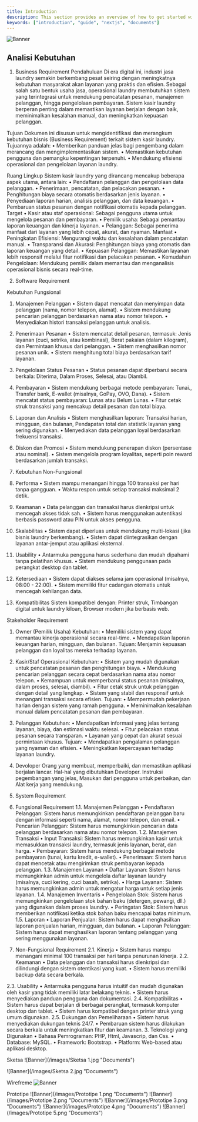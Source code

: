 ```yaml
---
title: Introduction
description: This section provides an overview of how to get started with the Documents, Next.js Document Starter Kit.
keywords: ["introduction", "guide", "nextjs", "documents"]
---
```


![Banner](/images/banner.png "Documents")

## Analisi Kebutuhan
1. Business Requirement
Pendahuluan
Di era digital ini, industri jasa laundry semakin berkembang pesat seiring dengan meningkatnya kebutuhan masyarakat akan layanan yang praktis dan efisien. Sebagai salah satu bentuk usaha jasa, operasional laundry membutuhkan sistem yang terintegrasi untuk mendukung pencatatan pesanan, manajemen pelanggan, hingga pengelolaan pembayaran. Sistem kasir laundry berperan penting dalam memastikan layanan berjalan dengan baik, meminimalkan kesalahan manual, dan meningkatkan kepuasan pelanggan.

Tujuan
Dokumen ini disusun untuk mengidentifikasi dan merangkum kebutuhan bisnis (Business Requirement) terkait sistem kasir laundry. Tujuannya adalah:
•	Memberikan panduan jelas bagi pengembang dalam merancang dan mengimplementasikan sistem.
•	Memastikan kebutuhan pengguna dan pemangku kepentingan terpenuhi.
•	Mendukung efisiensi operasional dan pengelolaan layanan laundry.

Ruang Lingkup
Sistem kasir laundry yang dirancang mencakup beberapa aspek utama, antara lain:
•	Pendaftaran pelanggan dan pengelolaan data pelanggan.
•	Penerimaan, pencatatan, dan pelacakan pesanan.
•	Penghitungan biaya secara otomatis berdasarkan jenis layanan.
•	Penyediaan laporan harian, analisis pelanggan, dan data keuangan.
•	Pembaruan status pesanan dengan notifikasi otomatis kepada pelanggan.
Target 
•	Kasir atau staf operasional: Sebagai pengguna utama untuk mengelola pesanan dan pembayaran.
•	Pemilik usaha: Sebagai pemantau laporan keuangan dan kinerja layanan.
•	Pelanggan: Sebagai penerima manfaat dari layanan yang lebih cepat, akurat, dan nyaman.
Manfaat
•	Peningkatan Efisiensi: Mengurangi waktu dan kesalahan dalam pencatatan manual.
•	Transparansi dan Akurasi: Penghitungan biaya yang otomatis dan laporan keuangan yang detail.
•	Kepuasan Pelanggan: Memastikan layanan lebih responsif melalui fitur notifikasi dan pelacakan pesanan.
•	Kemudahan Pengelolaan: Mendukung pemilik dalam memantau dan menganalisis operasional bisnis secara real-time.


2. Software Requirement

Kebutuhan Fungsional
1.	Manajemen Pelanggan
•	Sistem dapat mencatat dan menyimpan data pelanggan (nama, nomor telepon, alamat).
•	Sistem mendukung pencarian pelanggan berdasarkan nama atau nomor telepon.
•	Menyediakan histori transaksi pelanggan untuk analisis.
2.	Penerimaan Pesanan
•	Sistem mencatat detail pesanan, termasuk: Jenis layanan (cuci, setrika, atau kombinasi), Berat pakaian (dalam kilogram), dan Permintaan khusus dari pelanggan.
•	Sistem menghasilkan nomor pesanan unik.
•	Sistem menghitung total biaya berdasarkan tarif layanan.
3.	Pengelolaan Status Pesanan
•	Status pesanan dapat diperbarui secara berkala:  Diterima, Dalam Proses, Selesai, atau Diambil.
4.	Pembayaran
•	Sistem mendukung berbagai metode pembayaran: Tunai., Transfer bank, E-wallet (misalnya, GoPay, OVO, Dana).
•	Sistem mencatat status pembayaran: Lunas atau Belum Lunas.
•	Fitur cetak struk transaksi yang mencakup detail pesanan dan total biaya.
5.	Laporan dan Analisis
•	Sistem menghasilkan laporan: Transaksi harian, mingguan, dan bulanan, Pendapatan total dan statistik layanan yang sering digunakan.
•	Menyediakan data pelanggan loyal berdasarkan frekuensi transaksi.
6.	Diskon dan Promosi
•	Sistem mendukung penerapan diskon (persentase atau nominal).
•	Sistem mengelola program loyalitas, seperti poin reward berdasarkan jumlah transaksi.

3. Kebutuhan Non-Fungsional
1.	Performa
•	Sistem mampu menangani hingga 100 transaksi per hari tanpa gangguan.
•	Waktu respon untuk setiap transaksi maksimal 2 detik.
2.	Keamanan
•	Data pelanggan dan transaksi harus dienkripsi untuk mencegah akses tidak sah.
•	Sistem harus menggunakan autentikasi berbasis password atau PIN untuk akses pengguna.
3.	Skalabilitas
•	Sistem dapat diperluas untuk mendukung multi-lokasi (jika bisnis laundry berkembang).
•	Sistem dapat diintegrasikan dengan layanan antar-jemput atau aplikasi eksternal.
4.	Usability
•	Antarmuka pengguna harus sederhana dan mudah dipahami tanpa pelatihan khusus.
•	Sistem mendukung penggunaan pada perangkat desktop dan tablet.
5.	Ketersediaan
•	Sistem dapat diakses selama jam operasional (misalnya, 08:00 - 22:00).
•	Sistem memiliki fitur cadangan otomatis untuk mencegah kehilangan data.
6.	Kompatibilitas
Sistem kompatibel dengan: Printer struk, Timbangan digital untuk laundry kiloan, Browser modern jika berbasis web.


Stakeholder Requirement

1. Owner (Pemilik Usaha)
Kebutuhan:
•	Memiliki sistem yang dapat memantau kinerja operasional secara real-time.
•	Mendapatkan laporan keuangan harian, mingguan, dan bulanan. 
Tujuan:
Menjamin kepuasan pelanggan dan loyalitas mereka terhadap layanan.

2. Kasir/Staf Operasional
Kebutuhan:
•	Sistem yang mudah digunakan untuk pencatatan pesanan dan penghitungan biaya.
•	Mendukung pencarian pelanggan secara cepat berdasarkan nama atau nomor telepon.
•	Kemampuan untuk memperbarui status pesanan (misalnya, dalam proses, selesai, diambil).
•	Fitur cetak struk untuk pelanggan dengan detail yang lengkap.
•	Sistem yang stabil dan responsif untuk menangani transaksi secara efisien.
Tujuan:
•	Mempermudah pekerjaan harian dengan sistem yang ramah pengguna.
•	Meminimalkan kesalahan manual dalam pencatatan pesanan dan pembayaran.

3. Pelanggan
Kebutuhan:
•	Mendapatkan informasi yang jelas tentang layanan, biaya, dan estimasi waktu selesai.
•	Fitur pelacakan status pesanan secara transparan.
•	Layanan yang cepat dan akurat sesuai permintaan khusus.
Tujuan:
•	Mendapatkan pengalaman pelanggan yang nyaman dan efisien.
•	Meningkatkan kepercayaan terhadap layanan laundry.

4. Devoloper
Orang yang membuat, memperbaiki, dan memastikan aplikasi berjalan lancar. Hal-hal yang dibutuhkan Developer.
Instruksi pegembangan yang jelas, Masukan dari pengguna untuk perbaikan, dan Alat kerja yang mendukung.


4. System Requirement
1. Fungsional Requirement
1.1. Manajemen Pelanggan
•	Pendaftaran Pelanggan: Sistem harus memungkinkan pendaftaran pelanggan baru dengan informasi seperti nama, alamat, nomor telepon, dan email.
•	Pencarian Pelanggan: Sistem harus memungkinkan pencarian data pelanggan berdasarkan nama atau nomor telepon.
1.2. Manajemen Transaksi
•	Input Transaksi: Sistem harus memungkinkan kasir untuk memasukkan transaksi laundry, termasuk jenis layanan, berat, dan harga.
•	Pembayaran: Sistem harus mendukung berbagai metode pembayaran (tunai, kartu kredit, e-wallet).
•	Penerimaan: Sistem harus dapat mencetak atau mengirimkan struk pembayaran kepada pelanggan.
1.3. Manajemen Layanan
•	Daftar Layanan: Sistem harus memungkinkan admin untuk mengelola daftar layanan laundry (misalnya, cuci kering, cuci basah, setrika).
•	Harga Layanan: Sistem harus memungkinkan admin untuk mengatur harga untuk setiap jenis layanan.
1.4. Manajemen Inventaris
•	Pengelolaan Stok: Sistem harus memungkinkan pengelolaan stok bahan baku (detergen, pewangi, dll.) yang digunakan dalam proses laundry.
•	Peringatan Stok: Sistem harus memberikan notifikasi ketika stok bahan baku mencapai batas minimum.
1.5. Laporan
•	Laporan Penjualan: Sistem harus dapat menghasilkan laporan penjualan harian, mingguan, dan bulanan.
•	Laporan Pelanggan: Sistem harus dapat menghasilkan laporan tentang pelanggan yang sering menggunakan layanan.
2. Non-Fungsional Requirement
2.1. Kinerja
•	Sistem harus mampu menangani minimal 100 transaksi per hari tanpa penurunan kinerja.
2.2. Keamanan
•	Data pelanggan dan transaksi harus dienkripsi dan dilindungi dengan sistem otentikasi yang kuat.
•	Sistem harus memiliki backup data secara berkala.


2.3. Usability
•	Antarmuka pengguna harus intuitif dan mudah digunakan oleh kasir yang tidak memiliki latar belakang teknis.
•	Sistem harus menyediakan panduan pengguna dan dokumentasi.
2.4. Kompatibilitas
•	Sistem harus dapat berjalan di berbagai perangkat, termasuk komputer desktop dan tablet.
•	Sistem harus kompatibel dengan printer struk yang umum digunakan.
2.5. Dukungan dan Pemeliharaan
•	Sistem harus menyediakan dukungan teknis 24/7.
•	Pembaruan sistem harus dilakukan secara berkala untuk meningkatkan fitur dan keamanan.
3. Teknologi yang Digunakan
•	Bahasa Pemrograman: PHP, Html, Javascrip, dan Css.
•	Database: MySQL.
•	Framework: Bootstrap.
•	Platform: Web-based atau aplikasi desktop.


Sketsa
![Banner](/images/Sketsa 1.jpg "Documents")

![Banner](/images/Sketsa 2.jpg "Documents") 

Wirefreme
![Banner](/images/Wirefrem.png "Documents")

Prototipe
![Banner](/images/Prototipe 1.png "Documents")
![Banner](/images/Prototipe 2.png "Documents")
![Banner](/images/Prototipe 3.png "Documents")
![Banner](/images/Prototipe 4.png "Documents")
![Banner](/images/Prototipe 5.png "Documents")